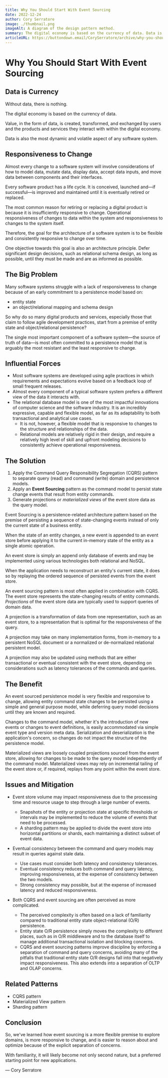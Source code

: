 ```yaml
---
title: Why You Should Start With Event Sourcing
date: 2022-12-24
author: Cory Serratore
image: ./thumbnail.png
imageAlt: A diagram of the design pattern method.
summary: The digital economy is based on the currency of data. Data is also the most dynamic and volatile aspect of any software system.
articleURL: https://buttondown.email/CorySerratore/archive/why-you-should-start-with-event-sourcing/
---
```


# Why You Should Start With Event Sourcing

## Data is Currency

Without data, there is nothing.

The digital economy is based on the currency of data.

Value, in the form of data, is created, transformed, and exchanged by users and the products and services they interact with within the digital economy.

Data is also the most dynamic and volatile aspect of any software system.


## Responsiveness to Change

Almost every change to a software system will involve considerations of how to model data, mutate data, display data, accept data inputs, and move data between components and their interfaces.

Every software product has a life cycle. It is conceived, launched and—if successful—is improved and maintained until it is eventually retired or replaced.

The most common reason for retiring or replacing a digital product is because it is insufficiently responsive to change. Operational responsiveness of changes to data within the system  and responsiveness to changes to the system itself.

Therefore, the goal for the architecture of a software system is to be flexible and consistently responsive to change over time.

One objective towards this goal is also an architecture principle. Defer significant design decisions, such as relational schema design, as long as possible, until they must be made and are as informed as possible.

## The Big Problem

Many software systems struggle with a lack of responsiveness to change because of an early commitment to a persistence model based on:

- entity state
- an object/relational mapping and schema design

So why do so many digital products and services, especially those that claim to follow agile development practices, start from a premise of entity state and object/relational persistence?

The single most important component of a software system—the source of truth of data—is most often committed to a persistence model that is arguably the most resistant and the least responsive to change.

## Influential Forces

- Most software systems are developed using agile practices in which requirements and expectations evolve based on a feedback loop of small frequent releases.
- Almost every component of a typical software system prefers a different view of the data it interacts with.
- The relational database model is one of the most impactful innovations of computer science and the software industry. It is an incredibly expressive, capable and flexible model, as far as its adaptability to both transactional and analytical use cases.
  - It is not, however, a flexible model that is responsive to changes to the structure and relationships of the data.
  - Relational models are relatively rigid in their design, and require a relatively high level of skill and upfront modeling decisions to consistently achieve operational responsiveness.

## The Solution

1. Apply the Command Query Responsibility Segregation (CQRS) pattern to separate query (read) and command (write) domain and persistence models.
2. Apply an **Event Sourcing** pattern as the command model to persist state change events that result from entity commands.
3. Generate projections or *materialized views* of the event store data as the query model.

Event Sourcing is a persistence-related architecture pattern based on the premise of persisting a sequence of state-changing events instead of only the current state of a business entity.

When the state of an entity changes, a new event is appended to an event store before applying it to the current in-memory state of the entity as a single atomic operation.

An event store is simply an append only database of events and may be implemented using various technologies both relational and NoSQL.

When the application needs to reconstruct an entity's current state, it does so by replaying the ordered sequence of persisted events from the event store.

An event sourcing pattern is most often applied in combination with CQRS. The event store represents the state-changing results of entity commands. *Projections* of the event store data are typically used to support queries of domain data.

A projection is a transformation of data from one representation, such as an event store, to a representation that is optimal for the responsiveness of the query.

A projection may take on many implementation forms, from in-memory to a persistent NoSQL document or a normalized or de-normalized relational persistent model.

A projection may also be updated using methods that are either transactional or eventual consistent with the event store, depending on considerations such as latency tolerances of the commands and queries.

## The Benefit

An event sourced persistence model is very flexible and responsive to change, allowing entity command state changes to be persisted using a simple and general purpose model, while deferring query model decisions until they are known and required.

 Changes to the command model, whether it's the introduction of new events or changes to event definitions, is easily accommodated via simple event type and version meta data. Serialization and deserialization is the application's concern, so changes do not impact the structure of the persistence model.

Materialized views are loosely coupled projections sourced from the event store, allowing for changes to be made to the query model independently of the command model. Materialized views may rely on incremental tailing of the event store or, if required, replays from any point within the event store.

## Issues and Mitigation

- Event store volume may impact responsiveness due to the processing time and resource usage to step through a large number of events.

  - Snapshots of the entity or projection state at specific thresholds or intervals may be implemented to reduce the volume of events that need to be processed.
  - A sharding pattern may be applied to divide the event store into horizontal partitions or shards, each maintaining a distinct subset of event data.

- Eventual consistency between the command and query models may result in queries against stale data.

  - Use cases must consider both latency and consistency tolerances.
  - Eventual consistency reduces both command and query latency, improving responsiveness, at the expense of consistency between the two models.
  - Strong consistency may possible, but at the expense of increased latency and reduced responsiveness.

- Both CQRS and event sourcing are often perceived as more complicated.

  - The perceived complexity is often based on a lack of familiarity compared to traditional entity state object-relational (O/R) persistence.
  - Entity state O/R persistence simply moves the complexity to different places, such as in O/R middleware and to the database itself to manage additional transactional isolation and blocking concerns.
  - CQRS and event sourcing patterns improve discipline by enforcing a separation of command and query concerns, avoiding many of the pitfalls that traditional entity state O/R designs fall into that negatively impact responsiveness. This also extends into a separation of OLTP and OLAP concerns.

## Related Patterns

- CQRS pattern
- Materialized View pattern
- Sharding pattern
  
## Conclusion

So, we've learned how event sourcing is a more flexible premise to explore domains, is more responsive to change, and is easier to reason about and optimize because of the explicit separation of concerns.

With familiarity, it will likely become not only second nature, but a preferred starting point for new applications.

— Cory Serratore
